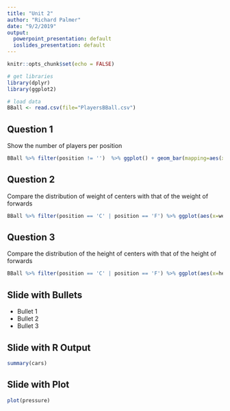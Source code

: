 ```yaml
---
title: "Unit 2"
author: "Richard Palmer"
date: "9/2/2019"
output:
  powerpoint_presentation: default
  ioslides_presentation: default
---
```


```r
knitr::opts_chunk$set(echo = FALSE)
```

```r
# get libraries
library(dplyr)
library(ggplot2)

# load data
BBall <- read.csv(file="PlayersBBall.csv")
```
## Question 1
Show the number of players per position
```r
BBall %>% filter(position != '')  %>% ggplot() + geom_bar(mapping=aes(x=position)) + ggtitle("Count per position")

```

## Question 2
Compare the distribution of weight of centers with that of the weight of forwards
```r
BBall %>% filter(position == 'C' | position == 'F') %>% ggplot(aes(x=weight)) + geom_histogram() + ggtitle("Distribution of Weight for Centers and Forwards") + facet_wrap(~position)

```

## Question 3
Compare the distribution of the height of centers with that of the height of forwards
```r
BBall %>% filter(position == 'C' | position == 'F') %>% ggplot(aes(x=height)) + geom_histogram() + ggtitle("Distribution of Height for Centers and Forwards") + facet_wrap(~position)
```


## Slide with Bullets

- Bullet 1
- Bullet 2
- Bullet 3

## Slide with R Output

```r
summary(cars)
```

## Slide with Plot

```r
plot(pressure)
```

